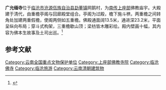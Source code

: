 {{文物保护单位 
|名称 = 广允缅寺
|编号 = 3-123
|图片 = 
|级别 = N
|分类 = 古建筑
|时代 = [[清|清]] 
|所在 = [[云南省|云南省]][[沧源县|沧源佤族自治县]] 
|坐标 =
|登录 = 1988年
| 备注 ={{maplink|frame=yes|plain=yes|type=point|frame-lat=23.15705|frame-long=99.24921|zoom=15|coord={{coord|23.15705|99.24921}}}}

}}
'''广允缅寺'''位于[[临沧市|临沧市]][[沧源县|沧源佤族自治县]][[勐董镇|勐董镇]]网鹅村，为[[南传上座部|南传上座部]]佛教庙宇。大殿建于清代，由重檐亭阁与回廊殿堂组合。亭阁为过殿，檐下施斗栱，两重檐之间转角处加建两重假檐，使阁两侧如五重檐。佛殿通面阔13.5米，通进深23.2米，平面呈纵向布局；穿斗式构架，三重檐歇山顶；梁枋皆木雕彩绘。殿内壁画十幅，其内容为佛本生故事及土司出巡。<ref>{{Cite book |title=中国文物地图集（云南分册）|publisher=云南科技出版社 |year=2001 |isbn=7-5416-1120-4 |pages=295 }}</ref>

==参考文献==
{{Reflist}}

{{云南全国重点文物保护单位}}
{{Yunnan topics}}

[[Category:云南全国重点文物保护单位|Category:云南全国重点文物保护单位]]
[[Category:上座部佛教寺院|Category:上座部佛教寺院]]
[[Category:临沧佛寺|Category:临沧佛寺]]
[[Category:临沧旅游|Category:临沧旅游]]
[[Category:云南清朝建筑物|Category:云南清朝建筑物]]